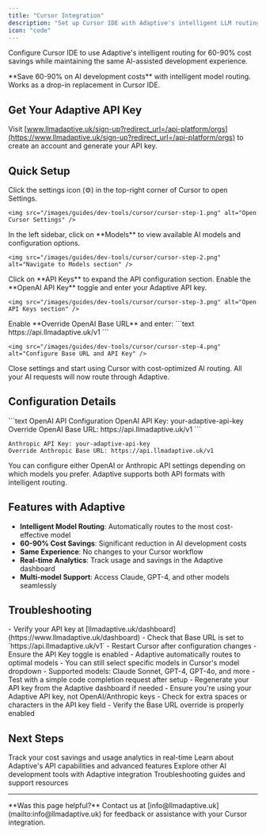 ```yaml
---
title: "Cursor Integration"
description: "Set up Cursor IDE with Adaptive's intelligent LLM routing for 60-90% cost savings"
icon: "code"
---
```


Configure Cursor IDE to use Adaptive's intelligent routing for 60-90% cost savings while maintaining the same AI-assisted development experience.

<Tip>
**Save 60-90% on AI development costs** with intelligent model routing. Works as a drop-in replacement in Cursor IDE.
</Tip>

## Get Your Adaptive API Key

Visit [www.llmadaptive.uk/sign-up?redirect_url=/api-platform/orgs](https://www.llmadaptive.uk/sign-up?redirect_url=/api-platform/orgs) to create an account and generate your API key.

## Quick Setup

<Steps>
  <Step title="Open Cursor Settings" icon="gear">
    Click the settings icon (⚙️) in the top-right corner of Cursor to open Settings.

    <img src="/images/guides/dev-tools/cursor/cursor-step-1.png" alt="Open Cursor Settings" />
  </Step>

  <Step title="Navigate to Models" icon="robot">
    In the left sidebar, click on **Models** to view available AI models and configuration options.

    <img src="/images/guides/dev-tools/cursor/cursor-step-2.png" alt="Navigate to Models section" />
  </Step>

  <Step title="Configure API Keys" icon="key">
    Click on **API Keys** to expand the API configuration section. Enable the **OpenAI API Key** toggle and enter your Adaptive API key.

    <img src="/images/guides/dev-tools/cursor/cursor-step-3.png" alt="Open API Keys section" />
  </Step>

  <Step title="Set Base URL" icon="link">
    Enable **Override OpenAI Base URL** and enter:
    ```text
    https://api.llmadaptive.uk/v1
    ```

    <img src="/images/guides/dev-tools/cursor/cursor-step-4.png" alt="Configure Base URL and API Key" />
  </Step>

  <Step title="Start Coding" icon="play">
    Close settings and start using Cursor with cost-optimized AI routing. All your AI requests will now route through Adaptive.
  </Step>
</Steps>

## Configuration Details

<CodeGroup>
```text OpenAI API Configuration
OpenAI API Key: your-adaptive-api-key
Override OpenAI Base URL: https://api.llmadaptive.uk/v1
```

```text Anthropic API Configuration (Alternative)
Anthropic API Key: your-adaptive-api-key
Override Anthropic Base URL: https://api.llmadaptive.uk/v1
```
</CodeGroup>

<Note>
You can configure either OpenAI or Anthropic API settings depending on which models you prefer. Adaptive supports both API formats with intelligent routing.
</Note>

## Features with Adaptive

- **Intelligent Model Routing**: Automatically routes to the most cost-effective model
- **60-90% Cost Savings**: Significant reduction in AI development costs
- **Same Experience**: No changes to your Cursor workflow
- **Real-time Analytics**: Track usage and savings in the Adaptive dashboard
- **Multi-model Support**: Access Claude, GPT-4, and other models seamlessly

## Troubleshooting

<AccordionGroup>
<Accordion title="Connection Issues" icon="wifi-off">
- Verify your API key at [llmadaptive.uk/dashboard](https://www.llmadaptive.uk/dashboard)
- Check that Base URL is set to `https://api.llmadaptive.uk/v1`
- Restart Cursor after configuration changes
- Ensure the API Key toggle is enabled
</Accordion>

<Accordion title="Model Selection" icon="robot">
- Adaptive automatically routes to optimal models
- You can still select specific models in Cursor's model dropdown
- Supported models: Claude Sonnet, GPT-4, GPT-4o, and more
- Test with a simple code completion request after setup
</Accordion>

<Accordion title="Authentication Errors" icon="key">
- Regenerate your API key from the Adaptive dashboard if needed
- Ensure you're using your Adaptive API key, not OpenAI/Anthropic keys
- Check for extra spaces or characters in the API key field
- Verify the Base URL override is properly enabled
</Accordion>
</AccordionGroup>

## Next Steps

<CardGroup cols={2}>
  <Card
    title="Monitor Usage & Savings"
    href="https://www.llmadaptive.uk/dashboard"
    icon="chart-line"
    cta="View Dashboard"
  >
    Track your cost savings and usage analytics in real-time
  </Card>
  <Card
    title="API Documentation"
    href="/api-reference/chat-completions"
    icon="book"
    cta="View API Docs"
  >
    Learn about Adaptive's API capabilities and advanced features
  </Card>
  <Card
    title="Other IDE Extensions"
    href="/developer-tools/cline"
    icon="code"
    cta="More Tools"
  >
    Explore other AI development tools with Adaptive integration
  </Card>
  <Card
    title="Get Support"
    href="/troubleshooting"
    icon="life-ring"
    cta="Get Help"
  >
    Troubleshooting guides and support resources
  </Card>
</CardGroup>

---

<Note>
**Was this page helpful?** Contact us at [info@llmadaptive.uk](mailto:info@llmadaptive.uk) for feedback or assistance with your Cursor integration.
</Note>
